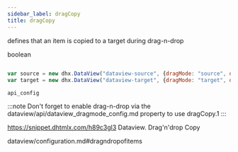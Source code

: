 ```yaml
---
sidebar_label: dragCopy
title: dragCopy
---
```



          


<Short>
 
defines that an item is copied to a target during drag-n-drop





</Short>



<Type>
 boolean


</Type>


~~~js
 
var source = new dhx.DataView("dataview-source", {dragMode: "source", dragCopy: true});
var target = new dhx.DataView("dataview-target", {dragMode: "target", dragCopy: true});


~~~
	api_config

<Descr>
 
:::note
Don't forget to enable drag-n-drop via the dataview/api/dataview_dragmode_config.md property to use dragCopy.1
:::



</Descr>



https://snippet.dhtmlx.com/h89c3gl3	Dataview. Drag'n'drop Сopy


dataview/configuration.md#dragndropofitems
